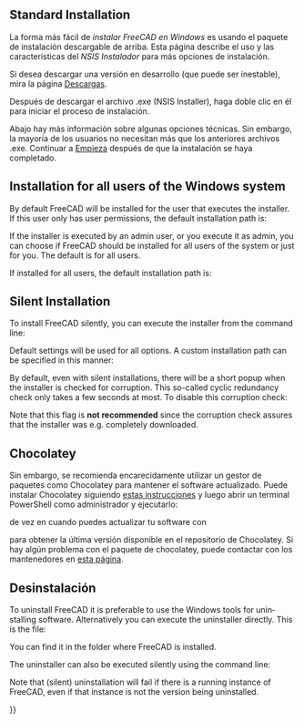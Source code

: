 <languages/>

{{Docnav/es
|[[Feature_list/es|Lista de características]]
|[[Install_on_Linux/es|Instalación en Linux]]
}}

{{TOCright}}

<div lang="en" dir="ltr" class="mw-content-ltr">
== Standard Installation ==
</div>

<div class="mw-translate-fuzzy">
La forma más fácil de ''instalar FreeCAD en Windows'' es usando el paquete de instalación descargable de arriba. Esta página describe el uso y las características del ''NSIS Instalador'' para más opciones de instalación.
</div>

<div class="mw-translate-fuzzy">
Si desea descargar una versión en desarrollo (que puede ser inestable), mira la página [[Download/es|Descargas]].
</div>

<div class="mw-translate-fuzzy">
Después de descargar el archivo .exe (NSIS Installer), haga doble clic en él para iniciar el proceso de instalación.
</div>

<div class="mw-translate-fuzzy">
Abajo hay más información sobre algunas opciones técnicas. Sin embargo, la mayoría de los usuarios no necesitan más que los anteriores archivos .exe. Continuar a [[Getting started/de|Empieza]] después de que la instalación se haya completado.
</div>

<div lang="en" dir="ltr" class="mw-content-ltr">
== Installation for all users of the Windows system ==
</div>

<div lang="en" dir="ltr" class="mw-content-ltr">
By default FreeCAD will be installed for the user that executes the installer. If this user only has user permissions, the default installation path is:
: {{FileName|C:\Users\<username>\AppData\Local\Programs\FreeCAD X.YY}}
</div>

<div lang="en" dir="ltr" class="mw-content-ltr">
If the installer is executed by an admin user, or you execute it as admin, you can choose if FreeCAD should be installed for all users of the system or just for you. The default is for all users.
</div>

<div lang="en" dir="ltr" class="mw-content-ltr">
If installed for all users, the default installation path is:
: {{FileName|C:\Program Files\FreeCAD X.YY}}
</div>

<div lang="en" dir="ltr" class="mw-content-ltr">
== Silent Installation ==
</div>

<div lang="en" dir="ltr" class="mw-content-ltr">
To install FreeCAD silently, you can execute the installer from the command line:
</div>

{{Code|lang=text|code=
FreeCAD-~.exe /S
}}
<div lang="en" dir="ltr" class="mw-content-ltr">
Default settings will be used for all options. A custom installation path can be specified in this manner:
</div>

{{Code|lang=text|code=
FreeCAD-~.exe /S /D=A path to FreeCAD with spaces
}}

<div lang="en" dir="ltr" class="mw-content-ltr">
By default, even with silent installations, there will be a short popup when the installer is checked for corruption. This so-called cyclic redundancy check only takes a few seconds at most. To disable this corruption check:
</div>

{{Code|lang=text|code=
FreeCAD-~.exe /S /NCRC
}}

<div lang="en" dir="ltr" class="mw-content-ltr">
Note that this {{Incode|/NCRC}} flag is '''not recommended''' since the corruption check assures that the installer was e.g. completely downloaded.
</div>

== Chocolatey ==

<div class="mw-translate-fuzzy">
Sin embargo, se recomienda encarecidamente utilizar un gestor de paquetes como Chocolatey para mantener el software actualizado. Puede instalar Chocolatey siguiendo [https://chocolatey.org/install estas instrucciones] y luego abrir un terminal PowerShell como administrador y ejecutarlo:
</div>

{{Code|lang=text|code=
choco install freecad
}} 

<div class="mw-translate-fuzzy">
de vez en cuando puedes actualizar tu software con
</div>

{{Code|lang=text|code=
choco upgrade freecad
}}

<div class="mw-translate-fuzzy">
para obtener la última versión disponible en el repositorio de Chocolatey. Si hay algún problema con el paquete de chocolatey, puede contactar con los mantenedores en [https://chocolatey.org/packages/freecad esta página].
</div> 

<span id="Uninstallation"></span>
== Desinstalación ==

<div lang="en" dir="ltr" class="mw-content-ltr">
To uninstall FreeCAD it is preferable to use the Windows tools for uninstalling software. Alternatively you can execute the uninstaller directly. This is the file:
: {{FileName|Uninstall-FreeCAD.exe}}
You can find it in the folder where FreeCAD is installed.
</div>

<div lang="en" dir="ltr" class="mw-content-ltr">
The uninstaller can also be executed silently using the command line:
</div>

{{Code|lang=text|code=
Uninstall-FreeCAD.exe /S}}

<div lang="en" dir="ltr" class="mw-content-ltr">
Note that (silent) uninstallation will fail if there is a running instance of FreeCAD, even if that instance is not the version being uninstalled.
</div>


{{Docnav/es
|[[Feature_list/es|Lista de características]]
|[[Install_on_Linux/es|Instalación en Linux]]
}}

{{Userdocnavi{{#translation:}}}}